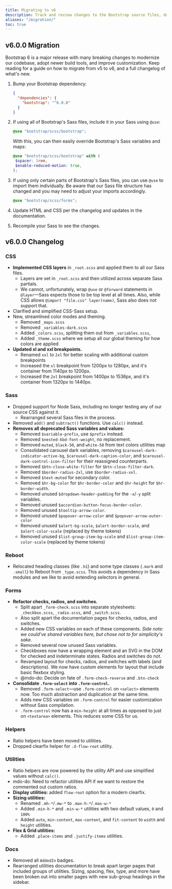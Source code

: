 ```yaml
---
title: Migrating to v6
description: Track and review changes to the Bootstrap source files, documentation, and components to help you migrate from v4 to v5.
aliases: "/migration/"
toc: true
---
```


## v6.0.0 Migration

Bootstrap 6 is a major release with many breaking changes to modernize our codebase, adopt newer build tools, and improve customization. Keep reading for a guide on how to migrate from v5 to v6, and a full changelog of what's new.

1. Bump your Bootstrap dependency:

   ```json
   {
     "dependencies": {
       "bootstrap": "^6.0.0"
     }
   }
   ```

2. If using all of Bootstrap's Sass files, include it in your Sass using `@use`:

   ```scss
   @use "bootstrap/scss/bootstrap";
   ```

   With this, you can then easily override Bootstrap's Sass variables and maps:

   ```scss
   @use "bootstrap/scss/bootstrap" with (
    $spacer: 1rem,
    $enable-reduced-motion: true,
   );
   ```

3. If using only certain parts of Bootstrap's Sass files, you can use `@use` to import them individually. Be aware that our Sass file structure has changed and you may need to adjust your imports accordingly.

   ```scss
   @use "bootstrap/scss/forms";
   ```

4. Update HTML and CSS per the changelog and updates in the documentation.

5. Recompile your Sass to see the changes.

## v6.0.0 Changelog

### CSS

- **Implemented CSS layers** in `_root.scss` and applied them to all our Sass files.
  - Layers are set in `_root.scss` and then utilized across separate Sass partials.
  - We cannot, unfortunately, wrap `@use` or `@forward` statements in `@layer`—Sass expects those to be top level at all times. Also, while CSS allows `@import "file.css" layer(name)`, Sass also does not support that.
- Clarified and simplified CSS-Sass setup.
- New, streamlined color modes and theming.
  - Removed `_maps.scss`
  - Removed `_variables-dark.scss`
  - Added `_colors.scss`, splitting them out from `_variables.scss`,
  - Added `_theme.scss` where we setup all our global theming for how colors are applied
- **Updated xl and xxl breakpoints.**
  - Renamed `xxl` to `2xl` for better scaling with additional custom breakpoints
  - Increased the `xl` breakpoint from 1200px to 1280px, and it's container from 1140px to 1200px.
  - Increased the `2xl` breakpoint from 1400px to 1536px, and it's container from 1320px to 1440px.

### Sass

- Dropped support for Node Sass, including no longer testing any of our source CSS against it.
  - Rearranged several Sass files in the process.
- Removed `add()` and `subtract()` functions. Use `calc()` instead.
- **Removes all deprecated Sass variables and values:**
  - Removed `$variable-prefix`, use `$prefix` instead.
  - Removed `$nested-kbd-font-weight`, no replacement.
  - Removed `muted`, `black-50`, and `white-50` from text colors utilities map
  - Consolidated carousel dark variables, removing `$carousel-dark-indicator-active-bg`, `$carousel-dark-caption-color`, and `$carousel-dark-control-icon-filter` for their reassigned counterparts.
  - Removed `$btn-close-white-filter` for `$btn-close-filter-dark`.
  - Removed `$border-radius-2xl`, use `$border-radius-xxl`.
  - Removed `$text-muted` for secondary color.
  - Removed `$hr-bg-color` for `$hr-border-color` and `$hr-height` for `$hr-border-width`.
  - Removed unused `$dropdown-header-padding` for the `-x`/`-y` split variables.
  - Removed unused `$accordion-button-focus-border-color`.
  - Removed unused `$tooltip-arrow-color`.
  - Removed unused `$popover-arrow-color` and `$popover-arrow-outer-color`
  - Removed unused `$alert-bg-scale`, `$alert-border-scale`, and `$alert-color-scale` (replaced by theme tokens)
  - Removed unused `$list-group-item-bg-scale` and `$list-group-item-color-scale` (replaced by theme tokens)

### Reboot

- Relocated heading classes (like `.h1`) and some type classes (`.mark` and `.small`) to Reboot from `_type.scss`. This avoids a dependency in Sass modules and we like to avoid extending selectors in general.

### Forms

- **Refactor checks, radios, and switches.**
  - Split apart `_form-check.scss` into separate stylesheets: `_checkbox.scss`, `_radio.scss`, and `_switch.scss`.
  - Also split apart the documentation pages for checks, radios, and switches.
  - Added new CSS variables on each of these components. _Side note: we could've shared variables here, but chose not to for simplicity's sake._
  - Removed several now unused Sass variables.
  - Checkboxes now have a wrapping element and an SVG in the DOM for checked and indeterminate states. Radios and switches do not.
  - Revamped layout for checks, radios, and switches with labels (and descriptions). We now have custom elements for layout that include basic flexbox styling.
  - @mdo-do: Decide on fate of `.form-check-reverse` and `.btn-check`
- **Consolidate `.form-select` into `.form-control`.**
  - Removed `.form-select`—use `.form-control` on `<select>` elements now. Too much abstraction and duplication at the same time.
  - Adds new CSS variables on `.form-control` for easier customization without Sass compilation.
  - `.form-control` now has a `min-height` at all times as opposed to just on `<textarea>` elements. This reduces some CSS for us.

### Helpers

- Ratio helpers have been moved to utilities.
- Dropped clearfix helper for `.d-flow-root` utility.

### Utilities

- Ratio helpers are now powered by the utility API and use simplified values without `calc()`.
- mdo-do: Need to refactor utilities API if we want to restore the commented out custom ratios.
- **Display utilities:** added `flow-root` option for a modern clearfix.
- **Sizing utilities:**
  - Renamed `.mh-*`/`.mw-*` to `.max-h-*`/`.max-w-*`
  - Added `.min-h-*` and `.min-w-*` utilities with two default values, `0` and `100%`
  - Added `auto`, `min-content`, `max-content`, and `fit-content` to `width` and `height` utilities.
- **Flex & Grid utilities:**
  - Added `.place-items` and `.justify-items` utilities.

### Docs

- Removed all `AddedIn` badges.
- Rearranged utilities documentation to break apart larger pages that included groups of utilities. Sizing, spacing, flex, type, and more have been broken out into smaller pages with new sub-group headings in the sidebar.
